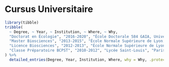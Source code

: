 # Cursus Universitaire

```r
library(tibble)
tribble(
  ~ Degree, ~ Year, ~ Institution, ~ Where, ~ Why,
  "Doctorat en Écologie", "2016-2020", "École Doctorale 584 GAIA, Université de Montpellier", "Montpellier, France", "Directeurs: \\textbf{Prof. Françoiz Munoz} & \\textbf{Dr. Cyrille Violle}. Titre: En dehors de la norme: déviation de l'optimalité écologique et rareté fonctionnelle",
  "Master Biosciences", "2013-2015", "École Normale Supérieure de Lyon, Univ. Claude Bernard Lyon 1", "Lyon, France", "Normalien élève",
  "Licence Biosciences", "2012-2013", "École Normale Supérieure de Lyon, Univ. Claude Bernard Lyon 1", "Lyon, France", "Normalien élève",
  "Classe Préparatoire BCPST", "2010-2012", "Lycée Saint-Louis", "Paris, France", "Admis au concours Agronomie et ENS Lyon"
) %>% 
  detailed_entries(Degree, Year, Institution, Where, why = Why, .protect = FALSE)
```